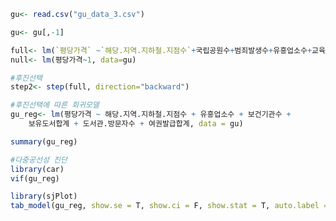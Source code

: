 ```r
gu<- read.csv("gu_data_3.csv")

gu<- gu[,-1]

full<- lm(`평당가격` ~`해당.지역.지하철.지점수`+국립공원수+범죄발생수+유흥업소수+교육기관수+보건기관수+합계_자가용+ 보유도서합계+도서관.방문자수+여권발급합계+은행합계+미세먼지평균 , data= gu)
null<- lm(평당가격~1, data=gu)
```

```r
#후진선택
step2<- step(full, direction="backward")
```


```r
#후진선택에 따른 회귀모델
gu_reg<- lm(평당가격 ~ 해당.지역.지하철.지점수 + 유흥업소수 + 보건기관수 + 
    보유도서합계 + 도서관.방문자수 + 여권발급합계, data = gu)

summary(gu_reg)
```

```r
#다중공선성 진단
library(car)
vif(gu_reg)
```

```r
library(sjPlot)
tab_model(gu_reg, show.se = T, show.ci = F, show.stat = T, auto.label = F, encoding = "EUC-KR")
```


